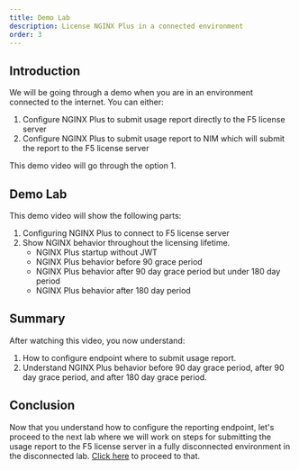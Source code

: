 ```yaml
---
title: Demo Lab
description: License NGINX Plus in a connected environment
order: 3
---
```


## Introduction

We will be going through a demo when you are in an environment connected to the internet. You can either:

1. Configure NGINX Plus to submit usage report directly to the F5 license server
1. Configure NGINX Plus to submit usage report to NIM which will submit the report to the F5 license server

This demo video will go through the option 1.

## Demo Lab

This demo video will show the following parts:
1. Configuring NGINX Plus to connect to F5 license server
1. Show NGINX behavior throughout the licensing lifetime.
    - NGINX Plus startup without JWT
    - NGINX Plus behavior before 90 grace period
    - NGINX Plus behavior after 90 day grace period but under 180 day period
    - NGINX Plus behavior after 180 day period

## Summary

After watching this video, you now understand:
1. How to configure endpoint where to submit usage report.
1. Understand NGINX Plus behavior before 90 day grace period, after 90 day grace period, and after 180 day grace period.

## Conclusion

Now that you understand how to configure the reporting endpoint, let's proceed to the next lab where we will work on
steps for submitting the usage report to the F5 license server in a fully disconnected environment in the disconnected
lab. [Click here](r33-3.mdx) to proceed to that.
